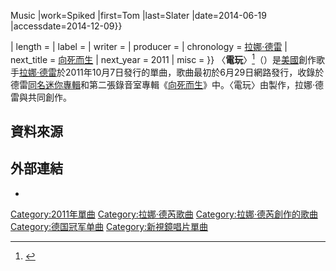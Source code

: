 {{noteTA
|G1=Music
|G2=Show
|1=zh-cn:zh-cn:拉娜·德雷; zh-hk:拉娜·德芮; zh-tw:拉娜·德芮;
|2=zh-cn:德雷; zh-hk:德芮; zh-tw:德芮;
|3=zh-cn:向死而生; zh-tw:生死相守;
|4=zh-hans:电子游戏; zh-hant:電玩;
}}
{{Infobox song
| name          = 電玩
| original_name = {{lang|en|"Video Games"}}
| type          = single
| cover         = Video Games by Lana Del Rey.png
| artist        = [[拉娜·德雷|拉娜·德雷]]
| album         = [[向死而生_(专辑)|向死而生]]
| B-side        = {{flatlist|
* [[蓝牛仔_(拉娜·德雷歌曲)|-{zh-hans:蓝牛仔;zh-hant:藍色牛仔褲}-]]
* Million Dollar Man
}}
| released      = {{Start date|2011|10|7}}
| recorded      = 
| genre         = [[巴洛克流行|巴洛克流行]]<ref name="Genre">{{cite web|url=http://www.spiked-online.com/newsite/article/lana-del-rey-pretender-to-the-pop-throne/15223 |title=Lana Del Rey: pretender to the pop throne? {{!}} Arts & Culture {{!}} Music |work=Spiked |first=Tom |last=Slater |date=2014-06-19 |accessdate=2014-12-09}}</ref>
| length        = {{Duration|m=4|s=42}}
| label         = {{hlist|Stranger|[[新視鏡唱片|新視鏡]]|[[宝丽多唱片|宝丽多]]|[[眩暈唱片|眩暈]]}}
| writer        = {{hlist|[[拉娜·德雷|伊丽莎白·格兰特]]|{{le|賈斯汀·帕克|Justin Parker}}}}
| producer      = {{le|Robopop}}
| chronology    = [[拉娜·德雷|拉娜·德雷]]
| next_title    = [[向死而生_(歌曲)|向死而生]]
| next_year     = 2011
| misc          = {{External music video|{{YouTube|cE6wxDqdOV0|〈電玩〉}}}}
}}
〈'''電玩'''〉<ref>{{Cite web |title=全方位創作才女 - 拉娜德芮 Lana Del Rey / 生死相守 Born to Die [精裝限定盤] |url=https://www.books.com.tw/CD/activity/2012/02/uni_lana/index.html |website=博客來 |accessdate=2020-12-22 |archiveurl=https://web.archive.org/web/20201222055619/https://www.books.com.tw/CD/activity/2012/02/uni_lana/index.html |archivedate=2020-12-22 |language=zh |deadurl=no }}</ref>（{{lang-en|"Video Games"}}）是[[美國|美國]]創作歌手[[拉娜·德雷|拉娜·德雷]]於2011年10月7日發行的單曲，歌曲最初於6月29日網路發行，收錄於德雷[[Lana_Del_Rey_(迷你專輯)|同名迷你專輯]]和第二張錄音室專輯《[[向死而生_(专辑)|向死而生]]》中。〈電玩〉由{{le|Robopop}}製作，拉娜·德雷與{{le|賈斯汀·帕克|Justin Parker}}共同創作。

== 資料來源 ==
{{reflist}}

== 外部連結 ==
* {{MetroLyrics song|lana-del-rey|video-games}}

{{Lana Del Rey songs}}
{{authority control}}
{{DEFAULTSORT:Video Games}}
[[Category:2011年單曲|Category:2011年單曲]]
[[Category:拉娜·德芮歌曲|Category:拉娜·德芮歌曲]]
[[Category:拉娜·德芮創作的歌曲|Category:拉娜·德芮創作的歌曲]]
[[Category:德国冠军单曲|Category:德国冠军单曲]]
[[Category:新視鏡唱片單曲|Category:新視鏡唱片單曲]]